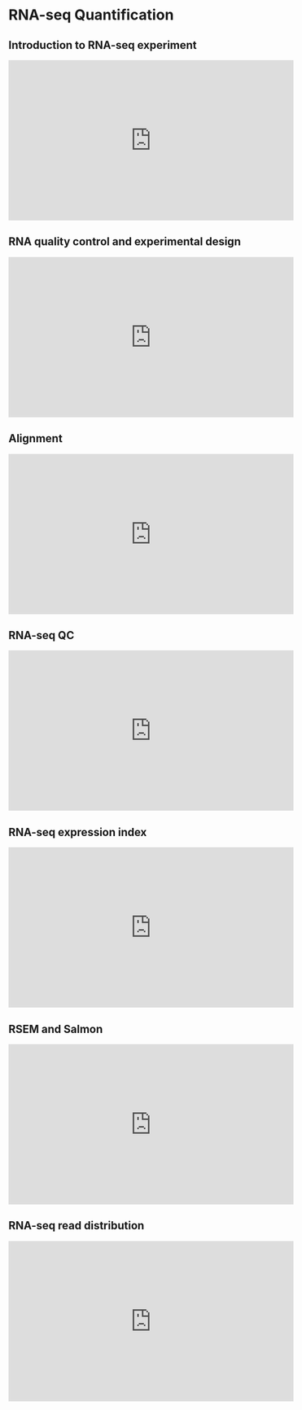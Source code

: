 # RNA-seq Quantification {#rnaseq}

## Introduction to RNA-seq experiment
<iframe width="560" height="315" src="https://www.youtube.com/embed/q0mNPvOVxqc" frameborder="0" allow="accelerometer; autoplay; clipboard-write; encrypted-media; gyroscope; picture-in-picture" allowfullscreen></iframe>

## RNA quality control and experimental design

<iframe width="560" height="315" src="https://www.youtube.com/embed/7ECKDDaUyQE" frameborder="0" allow="accelerometer; autoplay; clipboard-write; encrypted-media; gyroscope; picture-in-picture" allowfullscreen></iframe>

## Alignment

<iframe width="560" height="315" src="https://www.youtube.com/embed/pRmtkbYSnEg" frameborder="0" allow="accelerometer; autoplay; clipboard-write; encrypted-media; gyroscope; picture-in-picture" allowfullscreen></iframe>

## RNA-seq QC

<iframe width="560" height="315" src="https://www.youtube.com/embed/aJhH3dSZt20" frameborder="0" allow="accelerometer; autoplay; clipboard-write; encrypted-media; gyroscope; picture-in-picture" allowfullscreen></iframe>

## RNA-seq expression index

<iframe width="560" height="315" src="https://www.youtube.com/embed/TTUrtCY2k-w?start=30" frameborder="0" allow="accelerometer; autoplay; clipboard-write; encrypted-media; gyroscope; picture-in-picture" allowfullscreen></iframe>

## RSEM and Salmon

<iframe width="560" height="315" src="https://www.youtube.com/embed/SQlTRr6oOjE" frameborder="0" allow="accelerometer; autoplay; clipboard-write; encrypted-media; gyroscope; picture-in-picture" allowfullscreen></iframe>

## RNA-seq read distribution

<iframe width="560" height="315" src="https://www.youtube.com/embed/aVcyJcxWUzQ" frameborder="0" allow="accelerometer; autoplay; clipboard-write; encrypted-media; gyroscope; picture-in-picture" allowfullscreen></iframe>


